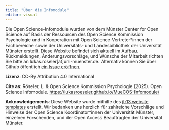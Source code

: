 ```yaml
---
title: "Über die Infomodule"
editor: visual
---
```


Die Open Science-Infomodule wurden von dem Münster Center for Open Science auf Basis der Ressourcen des Open Science Kommission Psychologie und in Kooperation mit Open Science-Vertreter\*innen der Fachbereiche sowie der Universitäts- und Landesbibliothek der Universität Münster erstellt. Diese Website befindet sich aktuell im Aufbau. Rückmeldungen, Änderungsvorschläge, und Wünsche der Mitarbeit richten Sie bitte an lukas.roseler\[at\]uni-muenster.de. Alternativ können Sie über Github öffentlich [ein Issue eröffnen](https://github.com/LukasRoeseler/MueCOS-Infomodule/issues/new/choose).

**Lizenz**: CC-By Attribution 4.0 International

**Cite as**: Röseler, L. & Open Science Kommission Psychologie (2025). Open Science Infomodule. <https://lukasroeseler.github.io/MueCOS-Infomodule/>

**Acknowledgements**: Diese Website wurde mithilfe des [jtr13 website templates](https://github.com/jtr13/website-template) erstellt. Wir bedanken uns herzlich für zahlreiche Vorschläge und Hinweise der Open Science Koordinator\*innen der Universität Münster, einzelnen Forschenden, und der Open Access Beauftragten der Universität Münster.
